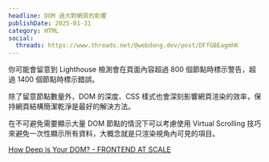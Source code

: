 ```yaml
---
headline: DOM 過大對網頁的影響
publishDate: 2025-01-31
category: HTML
social:
  threads: https://www.threads.net/@webdong.dev/post/DFfGBEagmhK
---
```


你可能會留意到 Lighthouse 檢測會在頁面內容超過 800 個節點時標示警告，超過 1400 個節點時標示錯誤。

除了留意節點數量外，DOM 的深度、CSS 樣式也會深刻影響網頁渲染的效率，保持網頁結構簡潔乾淨是最好的解決方法。

在不可避免需要顯示大量 DOM 節點的情況下可以考慮使用 Virtual Scrolling 技巧來避免一次性顯示所有資料，大概念就是只渲染視角內可見的項目。

[How Deep is Your DOM? - FRONTEND AT SCALE](https://frontendatscale.com/blog/how-deep-is-your-dom/)
